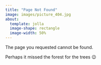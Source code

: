 ```yaml
---
title: "Page Not Found"
image: images/picture_404.jpg
about:
  template: jolla
  image-shape: rectangle
  image-width: 50%
---
```


The page you requested cannot be found.

Perhaps it missed the forest for the trees 😉

